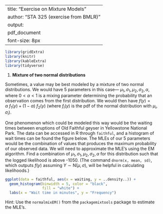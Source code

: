 
---
title: "Exercise on Mixture Models"
author: "STA 325 (exercise from BMLR)"
output: 
     pdf_document
font-size: 8px
---

```r
library(gridExtra)
library(knitr)
library(kableExtra)
library(tidyverse)
```



1. __Mixture of two normal distributions__ 

Sometimes, a value may be best modeled by a mixture of two normal distributions. We would have 5 parameters in this case--- $\mu_1, \sigma_1, \mu_2, \sigma_2, \alpha$, where $0 < \alpha < 1$ is a mixing parameter determining the probability that an observation comes from the first distribution. We would then have $f(y) = \alpha\ f_1(y) + (1-\alpha)\ f_2(y)$ (where $f_i(y)$ is the pdf of the normal distribution with $\mu_i, \sigma_i$). 

One phenomenon which could be modeled this way would be the waiting times between eruptions of Old Faithful geyser in Yellowstone National Park. The data can be accessed in R through `faithful`, and a histogram of wait times can be found the figure below. The MLEs of our 5 parameters would be the combination of values that produces the maximum probability of our observed data.  We will need to approximate the MLE's using the EM algorithm.  Find a combination of $\mu_1, \sigma_1, \mu_2, \sigma_2, \alpha$ for this distribution such that the logged likelihood is above -1050. (The command `dnorm(x, mean, sd)`, which outputs $f(y)$ assuming $Y \sim \textrm{N}(\mu, \sigma)$, will be helpful in calculating likelihoods.) 

```r
ggplot(data = faithful, aes(x = waiting, y = ..density..)) +
  geom_histogram(binwidth = 5, color = "black", 
                 fill = "white") +
  labs(x = "Wait time in minutes", y = "Frequency")
```

Hint: Use the `normalmixEM()` from the `packagemixtools` package to estimate the MLE's.  

